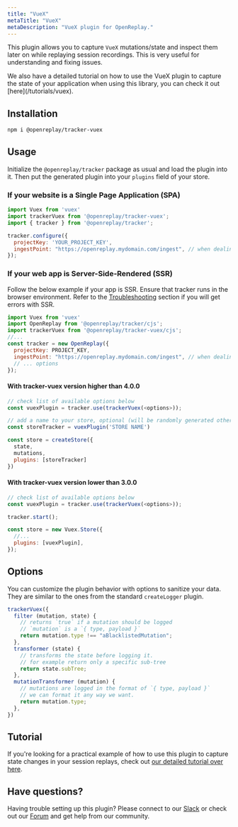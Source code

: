 ```yaml
---
title: "VueX"
metaTitle: "VueX"
metaDescription: "VueX plugin for OpenReplay."
---
```


This plugin allows you to capture `VueX` mutations/state and inspect them later on while replaying session recordings. This is very useful for understanding and fixing issues.

<Aside type="tip">
  We also have a detailed tutorial on how to use the VueX plugin to capture the state of your application when using this library, you can check it out [here](/tutorials/vuex).
</Aside>



## Installation

```bash
npm i @openreplay/tracker-vuex
```

## Usage

Initialize the `@openreplay/tracker` package as usual and load the plugin into it. Then put the generated plugin into your `plugins` field of your store.

### If your website is a Single Page Application (SPA)

```js
import Vuex from 'vuex'
import trackerVuex from '@openreplay/tracker-vuex';
import { tracker } from '@openreplay/tracker';

tracker.configure({
  projectKey: 'YOUR_PROJECT_KEY',
  ingestPoint: "https://openreplay.mydomain.com/ingest", // when dealing with the self-hosted version of OpenReplay
});
```

### If your web app is Server-Side-Rendered (SSR)

Follow the below example if your app is SSR. 
Ensure that tracker runs in the browser environment.
Refer to the [Troubleshooting](troubleshooting/js-errors) section if you will get errors with SSR.

```js
import Vuex from 'vuex'
import OpenReplay from '@openreplay/tracker/cjs';
import trackerVuex from '@openreplay/tracker-vuex/cjs';
//...
const tracker = new OpenReplay({
  projectKey: PROJECT_KEY,
  ingestPoint: "https://openreplay.mydomain.com/ingest", // when dealing with the self-hosted version of OpenReplay
  // ... options
});
```

#### With tracker-vuex version higher than 4.0.0

```js
// check list of available options below
const vuexPlugin = tracker.use(trackerVuex(<options>)); 

// add a name to your store, optional (will be randomly generated otherwise)
const storeTracker = vuexPlugin('STORE NAME') 

const store = createStore({
  state,
  mutations,
  plugins: [storeTracker]
})
```

#### With tracker-vuex version lower than 3.0.0

```js
// check list of available options below
const vuexPlugin = tracker.use(trackerVuex(<options>));  

tracker.start();

const store = new Vuex.Store({
  //...
  plugins: [vuexPlugin],
});
```

## Options

You can customize the plugin behavior with options to sanitize your data. They are similar to the ones from the standard `createLogger` plugin.

```js
trackerVuex({
  filter (mutation, state) {
    // returns `true` if a mutation should be logged
    // `mutation` is a `{ type, payload }`
    return mutation.type !== "aBlacklistedMutation";
  },
  transformer (state) {
    // transforms the state before logging it.
    // for example return only a specific sub-tree
    return state.subTree;
  },
  mutationTransformer (mutation) {
    // mutations are logged in the format of `{ type, payload }`
    // we can format it any way we want.
    return mutation.type;
  },
})
```

## Tutorial

If you're looking for a practical example of how to use this plugin to capture state changes in your session replays, check out [our detailed tutorial over here](/tutorials/vuex).

## Have questions?

Having trouble setting up this plugin? Please connect to our [Slack](https://slack.openreplay.com) or check out our [Forum](https://forum.openreplay.com) and get help from our community.
